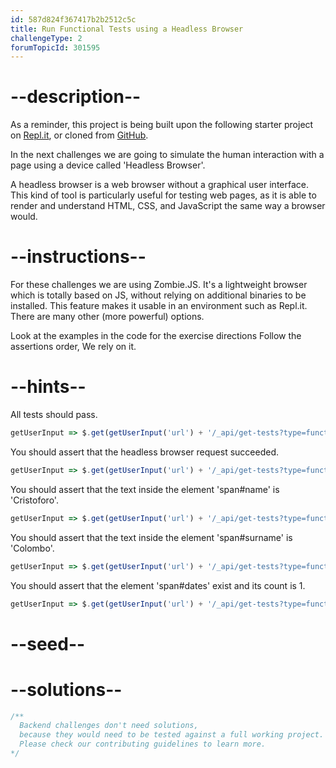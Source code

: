 ```yaml
---
id: 587d824f367417b2b2512c5c
title: Run Functional Tests using a Headless Browser
challengeType: 2
forumTopicId: 301595
---
```


# --description--

As a reminder, this project is being built upon the following starter project on [Repl.it](https://repl.it/github/freeCodeCamp/boilerplate-mochachai), or cloned from [GitHub](https://github.com/freeCodeCamp/boilerplate-mochachai/).

In the next challenges we are going to simulate the human interaction with a page using a device called 'Headless Browser'.

A headless browser is a web browser without a graphical user interface. This kind of tool is particularly useful for testing web pages, as it is able to render and understand HTML, CSS, and JavaScript the same way a browser would.

# --instructions--

For these challenges we are using Zombie.JS. It's a lightweight browser which is totally based on JS, without relying on additional binaries to be installed. This feature makes it usable in an environment such as Repl.it. There are many other (more powerful) options.  

Look at the examples in the code for the exercise directions Follow the assertions order, We rely on it.

# --hints--

All tests should pass.

```js
getUserInput => $.get(getUserInput('url') + '/_api/get-tests?type=functional&n=4').then(data => { assert.equal(data.state,'passed'); }, xhr => { throw new Error(xhr.responseText); })
```

You should assert that the headless browser request succeeded.

```js
getUserInput => $.get(getUserInput('url') + '/_api/get-tests?type=functional&n=4').then(data => { assert.equal(data.assertions[0].method, 'browser.success'); }, xhr => { throw new Error(xhr.responseText); })
```

You should assert that the text inside the element 'span#name' is 'Cristoforo'.

```js
getUserInput => $.get(getUserInput('url') + '/_api/get-tests?type=functional&n=4').then(data => { assert.equal(data.assertions[1].method, 'browser.text'); assert.match(data.assertions[1].args[0], /('|")span#name\1/); assert.match(data.assertions[1].args[1], /('|")Cristoforo\1/);}, xhr => { throw new Error(xhr.responseText); })
```

You should assert that the text inside the element 'span#surname' is 'Colombo'.

```js
getUserInput => $.get(getUserInput('url') + '/_api/get-tests?type=functional&n=4').then(data => { assert.equal(data.assertions[2].method, 'browser.text'); assert.match(data.assertions[2].args[0], /('|")span#surname\1/); assert.match(data.assertions[2].args[1], /('|")Colombo\1/);}, xhr => { throw new Error(xhr.responseText); })
```

You should assert that the element 'span#dates' exist and its count is 1.

```js
getUserInput => $.get(getUserInput('url') + '/_api/get-tests?type=functional&n=4').then(data => { assert.equal(data.assertions[3].method, 'browser.element'); assert.match(data.assertions[3].args[0], /('|")span#dates\1/); assert.equal(data.assertions[3].args[1], 1);}, xhr => { throw new Error(xhr.responseText); })
```

# --seed--

# --solutions--

```js
/**
  Backend challenges don't need solutions, 
  because they would need to be tested against a full working project. 
  Please check our contributing guidelines to learn more.
*/
```
